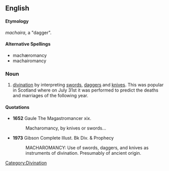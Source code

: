 ==English==

====Etymology====
{{AGr.}} ''machaira'', a "dagger".

====Alternative Spellings====
*machæromancy
*machairomancy

===Noun===
{{en-noun|-}}

# [[divination]] by interpreting [[sword]]s, [[dagger]]s and [[knife|knives]]. This was popular in Scotland where on July 31st it was performed to predict the deaths and marriages of the following year.

====Quotations====
*'''1652''' Gaule The Magastromancer xix.
*:Macharomancy, by knives or swords...

*'''1973''' Gibson Complete Illust. Bk Div. & Prophecy
*:MACHAROMANCY: Use of swords, daggers, and knives as instruments of divination. Presumably of ancient origin.

[[Category:Divination]]